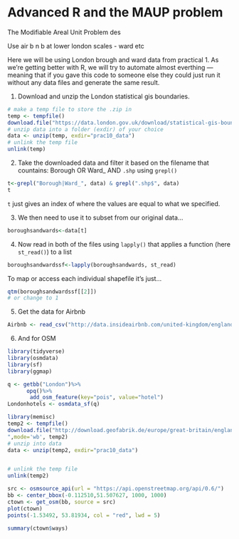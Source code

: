 # Advanced R and the MAUP problem

The Modifiable Areal Unit Problem des

Use air b n b at lower london scales - ward etc

Here we will be using London brough and ward data from practical 1. As we're getting better with R, we will try to automate almost everthing --- meaning that if you gave this code to someone else they could just run it without any data files and generate the same result. 

1. Download and unzip the London statistical gis boundaries.

```r
# make a temp file to store the .zip in
temp <- tempfile()
download.file("https://data.london.gov.uk/download/statistical-gis-boundary-files-london/9ba8c833-6370-4b11-abdc-314aa020d5e0/statistical-gis-boundaries-london.zip",temp)
# unzip data into a folder (exdir) of your choice
data <- unzip(temp, exdir="prac10_data")
# unlink the temp file
unlink(temp)
```

2. Take the downloaded data and filter it based on the filename that countains: Borough OR Ward_ AND `.shp` using `grepl()`

```r
t<-grepl("Borough|Ward_", data) & grepl(".shp$", data)
t
```

`t` just gives an index of where the values are equal to what we specified. 

3. We then need to use it to subset from our original data...

```r
boroughsandwards<-data[t]
```

4. Now read in both of the files using ```lapply()``` that applies a function (here `st_read()`) to a list 

```r
boroughsandwardssf<-lapply(boroughsandwards, st_read)
```
To map or access each individual shapefile it's just...

```r
qtm(boroughsandwardssf[[2]]) 
# or change to 1 
```

5. Get the data for Airbnb

```r
Airbnb <- read_csv("http://data.insideairbnb.com/united-kingdom/england/london/2019-07-10/visualisations/listings.csv")

```
 
6. And for OSM

```r
library(tidyverse)
library(osmdata)
library(sf)
library(ggmap)

q <- getbb("London")%>%
      opq()%>%
       add_osm_feature(key="pois", value="hotel")
Londonhotels <- osmdata_sf(q)

```


```r
library(memisc)
temp2 <- tempfile()
download.file("http://download.geofabrik.de/europe/great-britain/england/greater-london-latest-free.shp.zip
",mode='wb', temp2)
# unzip into data
data <- unzip(temp2, exdir="prac10_data")


# unlink the temp file
unlink(temp2)
```




```r
src <- osmsource_api(url = "https://api.openstreetmap.org/api/0.6/")
bb <- center_bbox(-0.112510,51.507627, 1000, 1000)
ctown <- get_osm(bb, source = src)
plot(ctown)
points(-1.53492, 53.81934, col = "red", lwd = 5)

summary(ctown$ways)

```



